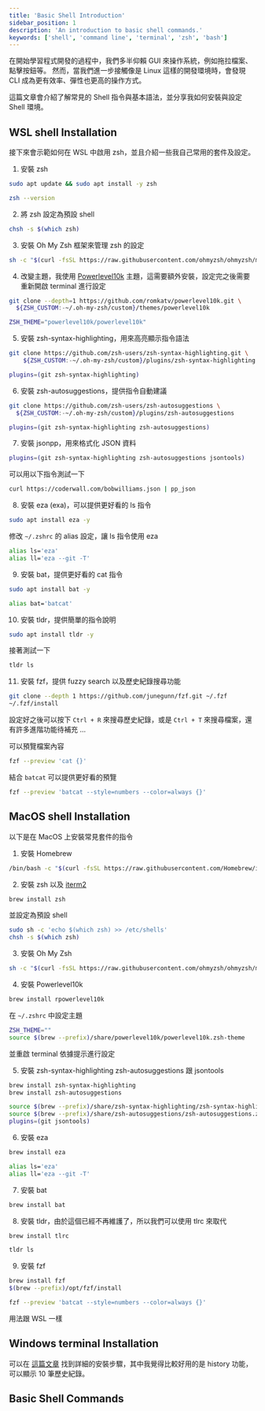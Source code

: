 ```yaml
---
title: 'Basic Shell Introduction'
sidebar_position: 1
description: 'An introduction to basic shell commands.'
keywords: ['shell', 'command line', 'terminal', 'zsh', 'bash']
---
```


在開始學習程式開發的過程中，我們多半仰賴 GUI 來操作系統，例如拖拉檔案、點擊按鈕等。
然而，當我們進一步接觸像是 Linux 這樣的開發環境時，會發現 CLI 成為更有效率、彈性也更高的操作方式。

這篇文章會介紹了解常見的 Shell 指令與基本語法，並分享我如何安裝與設定 Shell 環境。

## WSL shell Installation

接下來會示範如何在 WSL 中啟用 zsh，並且介紹一些我自己常用的套件及設定。

1. 安裝 zsh

```bash
sudo apt update && sudo apt install -y zsh

zsh --version
```

2. 將 zsh 設定為預設 shell

```bash
chsh -s $(which zsh)
```

3. 安裝 Oh My Zsh 框架來管理 zsh 的設定

```bash
sh -c "$(curl -fsSL https://raw.githubusercontent.com/ohmyzsh/ohmyzsh/master/tools/install.sh)"
```

4. 改變主題，我使用 [Powerlevel10k](https://github.com/romkatv/powerlevel10k) 主題，這需要額外安裝，設定完之後需要重新開啟 terminal 進行設定

```bash
git clone --depth=1 https://github.com/romkatv/powerlevel10k.git \
  ${ZSH_CUSTOM:-~/.oh-my-zsh/custom}/themes/powerlevel10k
```

```bash title="~/.zshrc"
ZSH_THEME="powerlevel10k/powerlevel10k"
```

5. 安裝 zsh-syntax-highlighting，用來高亮顯示指令語法

```bash
git clone https://github.com/zsh-users/zsh-syntax-highlighting.git \
    ${ZSH_CUSTOM:-~/.oh-my-zsh/custom}/plugins/zsh-syntax-highlighting
```

```bash title="~/.zshrc"
plugins=(git zsh-syntax-highlighting)
```

6. 安裝 zsh-autosuggestions，提供指令自動建議

```bash
git clone https://github.com/zsh-users/zsh-autosuggestions \
  ${ZSH_CUSTOM:-~/.oh-my-zsh/custom}/plugins/zsh-autosuggestions
```

```bash title="~/.zshrc"
plugins=(git zsh-syntax-highlighting zsh-autosuggestions)
```

7. 安裝 jsonpp，用來格式化 JSON 資料

```bash
plugins=(git zsh-syntax-highlighting zsh-autosuggestions jsontools)
```

可以用以下指令測試一下

```bash
curl https://coderwall.com/bobwilliams.json | pp_json
```

8. 安裝 eza (exa)，可以提供更好看的 ls 指令

```bash
sudo apt install eza -y
```

修改 `~/.zshrc` 的 alias 設定，讓 ls 指令使用 eza

```bash title="~/.zshrc"
alias ls='eza'
alias ll='eza --git -T'
```

9. 安裝 bat，提供更好看的 cat 指令

```bash
sudo apt install bat -y
```

```bash title="~/.zshrc"
alias bat='batcat'
```

10. 安裝 tldr，提供簡單的指令說明

```bash
sudo apt install tldr -y
```

接著測試一下

```bash
tldr ls
```

11. 安裝 fzf，提供 fuzzy search 以及歷史紀錄搜尋功能

```bash
git clone --depth 1 https://github.com/junegunn/fzf.git ~/.fzf
~/.fzf/install
```

設定好之後可以按下 `Ctrl + R` 來搜尋歷史紀錄，或是 `Ctrl + T` 來搜尋檔案，還有許多進階功能待補充 ...

可以預覽檔案內容

```bash
fzf --preview 'cat {}'
```

結合 `batcat` 可以提供更好看的預覽

```bash
fzf --preview 'batcat --style=numbers --color=always {}'
```

## MacOS shell Installation

以下是在 MacOS 上安裝常見套件的指令

1. 安裝 Homebrew

```bash
/bin/bash -c "$(curl -fsSL https://raw.githubusercontent.com/Homebrew/install/HEAD/install.sh)"
```

2. 安裝 zsh 以及 [iterm2](https://iterm2.com/)

```bash
brew install zsh
```

並設定為預設 shell

```bash
sudo sh -c 'echo $(which zsh) >> /etc/shells'
chsh -s $(which zsh)
```

3. 安裝 Oh My Zsh

```bash
sh -c "$(curl -fsSL https://raw.githubusercontent.com/ohmyzsh/ohmyzsh/master/tools/install.sh)"
```

4. 安裝 Powerlevel10k

```bash
brew install rpowerlevel10k
```

在 `~/.zshrc` 中設定主題

```bash title="~/.zshrc"
ZSH_THEME=""
source $(brew --prefix)/share/powerlevel10k/powerlevel10k.zsh-theme
```

並重啟 terminal 依據提示進行設定

5. 安裝 zsh-syntax-highlighting zsh-autosuggestions 跟 jsontools

```bash
brew install zsh-syntax-highlighting
brew install zsh-autosuggestions
```

```bash title="~/.zshrc"
source $(brew --prefix)/share/zsh-syntax-highlighting/zsh-syntax-highlighting.zsh
source $(brew --prefix)/share/zsh-autosuggestions/zsh-autosuggestions.zsh
plugins=(git jsontools)
```

6. 安裝 eza

```bash
brew install eza
```

```bash title="~/.zshrc"
alias ls='eza'
alias ll='eza --git -T'
```

7. 安裝 bat

```bash
brew install bat
```

8. 安裝 tldr，由於這個已經不再維護了，所以我們可以使用 tlrc 來取代

```bash
brew install tlrc
```

```bash
tldr ls
```

9. 安裝 fzf

```bash
brew install fzf
$(brew --prefix)/opt/fzf/install
```

```bash
fzf --preview 'batcat --style=numbers --color=always {}'
```

用法跟 WSL 一樣

## Windows terminal Installation

可以在 [這篇文章](https://wei-docusaurus-vercel.vercel.app/docs/Others/Windows-Terminal-Better#windows-terminal) 找到詳細的安裝步驟，其中我覺得比較好用的是 history 功能，可以顯示 10 筆歷史紀錄。

## Basic Shell Commands
